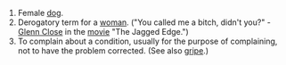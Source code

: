 #Female [[dog]].
#Derogatory term for a [[woman]].  ("You called me a bitch, didn't you?" - [[Glenn Close]] in the [[movie]] "The Jagged Edge.")
#To complain about a condition, usually for the purpose of complaining, not to have the problem corrected.  (See also [[gripe]].)